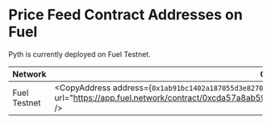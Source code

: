 
# Price Feed Contract Addresses on Fuel

Pyth is currently deployed on Fuel Testnet.

| Network      | Contract address                                                                                                                                                                                          |
| ------------ | --------------------------------------------------------------------------------------------------------------------------------------------------------------------------------------------------------- |
| Fuel Testnet | <CopyAddress address={`0x1ab91bc1402a187055d3e827017ace566a103ce2a4126517da5d656d6a436aea`} url="https://app.fuel.network/contract/0xcda57a8ab59090ab2b75d10e093af41a2ad9b7951a2805ab39100995c69f9b2a" /> |
